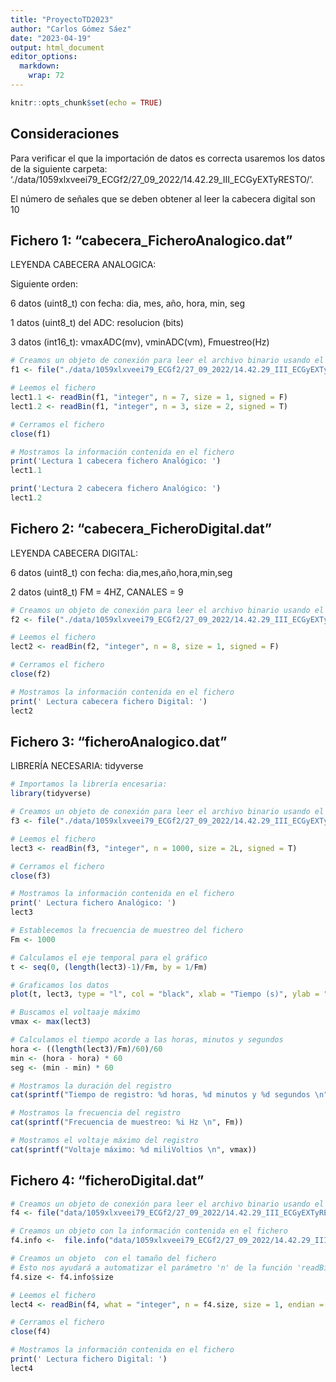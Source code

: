```yaml
---
title: "ProyectoTD2023"
author: "Carlos Gómez Sáez"
date: "2023-04-19"
output: html_document
editor_options: 
  markdown: 
    wrap: 72
---
```


```r
knitr::opts_chunk$set(echo = TRUE)
```

## Consideraciones

Para verificar el que la importación de datos es correcta usaremos los
datos de la siguiente carpeta:
  './data/1059xlxveei79_ECGf2/27_09_2022/14.42.29_III_ECGyEXTyRESTO/'.

El número de señales que se deben obtener al leer la cabecera digital
son 10

## Fichero 1: "cabecera_FicheroAnalogico.dat"

LEYENDA CABECERA ANALOGICA:
  
  Siguiente orden:
  
  6 datos (uint8_t) con fecha: dia, mes, año, hora, min, seg

1 datos (uint8_t) del ADC: resolucion (bits)

3 datos (int16_t): vmaxADC(mv), vminADC(vm), Fmuestreo(Hz)

```r
# Creamos un objeto de conexión para leer el archivo binario usando el modo "rb"
f1 <- file("./data/1059xlxveei79_ECGf2/27_09_2022/14.42.29_III_ECGyEXTyRESTO/cabecera_FicheroAnalogico.dat", "rb")

# Leemos el fichero 
lect1.1 <- readBin(f1, "integer", n = 7, size = 1, signed = F)
lect1.2 <- readBin(f1, "integer", n = 3, size = 2, signed = T)

# Cerramos el fichero 
close(f1)

# Mostramos la información contenida en el fichero 
print('Lectura 1 cabecera fichero Analógico: ')
lect1.1

print('Lectura 2 cabecera fichero Analógico: ')
lect1.2

```

## Fichero 2: "cabecera_FicheroDigital.dat"

LEYENDA CABECERA DIGITAL:
  
  6 datos (uint8_t) con fecha: dia,mes,año,hora,min,seg

2 datos (uint8_t) FM = 4HZ, CANALES = 9

```r
# Creamos un objeto de conexión para leer el archivo binario usando el modo "rb"
f2 <- file("./data/1059xlxveei79_ECGf2/27_09_2022/14.42.29_III_ECGyEXTyRESTO/cabecera_FicheroDigital.dat", "rb")

# Leemos el fichero
lect2 <- readBin(f2, "integer", n = 8, size = 1, signed = F)

# Cerramos el fichero 
close(f2)

# Mostramos la información contenida en el fichero 
print(' Lectura cabecera fichero Digital: ')
lect2
```

## Fichero 3: "ficheroAnalogico.dat"

LIBRERÍA NECESARIA: tidyverse

```r
# Importamos la librería encesaria:
library(tidyverse)

# Creamos un objeto de conexión para leer el archivo binario usando el modo "rb"
f3 <- file("./data/1059xlxveei79_ECGf2/27_09_2022/14.42.29_III_ECGyEXTyRESTO/ficheroAnalogico.dat", "rb")

# Leemos el fichero
lect3 <- readBin(f3, "integer", n = 1000, size = 2L, signed = T)

# Cerramos el fichero 
close(f3)

# Mostramos la información contenida en el fichero 
print(' Lectura fichero Analógico: ')
lect3

# Establecemos la frecuencia de muestreo del fichero
Fm <- 1000

# Calculamos el eje temporal para el gráfico
t <- seq(0, (length(lect3)-1)/Fm, by = 1/Fm)

# Graficamos los datos
plot(t, lect3, type = "l", col = "black", xlab = "Tiempo (s)", ylab = "Voltaje (mV)")

# Buscamos el voltaaje máximo
vmax <- max(lect3)

# Calculamos el tiempo acorde a las horas, minutos y segundos
hora <- ((length(lect3)/Fm)/60)/60
min <- (hora - hora) * 60
seg <- (min - min) * 60

# Mostramos la duración del registro 
cat(sprintf("Tiempo de registro: %d horas, %d minutos y %d segundos \n", floor(hora), floor(min), floor(seg)))

# Mostramos la frecuencia del registro
cat(sprintf("Frecuencia de muestreo: %i Hz \n", Fm))

# Mostramos el voltaje máximo del registro
cat(sprintf("Voltaje máximo: %d miliVoltios \n", vmax))
```

## Fichero 4: "ficheroDigital.dat"

```r
# Creamos un objeto de conexión para leer el archivo binario usando el modo "rb"
f4 <- file("data/1059xlxveei79_ECGf2/27_09_2022/14.42.29_III_ECGyEXTyRESTO/ficheroDigital.dat", "rb")

# Creamos un objeto con la información contenida en el fichero
f4.info <-  file.info("data/1059xlxveei79_ECGf2/27_09_2022/14.42.29_III_ECGyEXTyRESTO/ficheroDigital.dat")

# Creamos un objeto  con el tamaño del fichero
# Esto nos ayudará a automatizar el parámetro 'n' de la función 'readBin'.
f4.size <- f4.info$size

# Leemos el fichero
lect4 <- readBin(f4, what = "integer", n = f4.size, size = 1, endian = "little", signed = F)

# Cerramos el fichero 
close(f4)

# Mostramos la información contenida en el fichero 
print(' Lectura fichero Digital: ')
lect4
```

